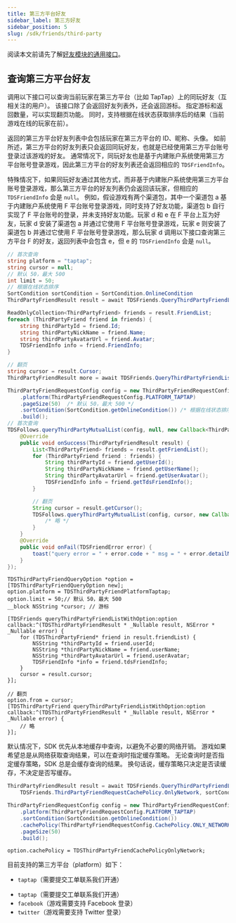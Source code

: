 ```yaml
---
title: 第三方平台好友
sidebar_label: 第三方好友
sidebar_position: 5
slug: /sdk/friends/third-party
---
```


<head>
  <meta name="robots" content="noindex" />
</head>



阅读本文前请先了解[好友模块的通用接口](/sdk/friends/guide/)。

## 查询第三方平台好友

调用以下接口可以查询当前玩家在第三方平台（比如 TapTap）上的同玩好友（互相关注的用户）。
该接口除了会返回好友列表外，还会返回游标。
指定游标和返回数量，可以实现翻页功能。
同时，支持根据在线状态获取排序后的结果（当前游戏在线的玩家在前）。

返回的第三方平台好友列表中会包括玩家在第三方平台的 ID、昵称、头像。
如前所述，第三方平台的好友列表只会返回同玩好友，也就是已经使用第三方平台账号登录过该游戏的好友。
通常情况下，同玩好友也是基于内建账户系统使用第三方平台账号登录游戏，因此第三方平台的好友列表还会返回相应的 `TDSFriendInfo`。

特殊情况下，如果同玩好友通过其他方式，而非基于内建账户系统使用第三方平台账号登录游戏，那么第三方平台的好友列表仍会返回该玩家，但相应的 `TDSFriendInfo` 会是 `null`。
例如，假设游戏有两个渠道包，其中一个渠道包 a 基于内建账户系统使用 F 平台账号登录游戏，同时支持了好友功能，渠道包 b 自行实现了 F 平台账号的登录，并未支持好友功能。玩家 d 和 e 在 F 平台上互为好友，玩家 d 安装了渠道包 a 并通过它使用 F 平台账号登录游戏，玩家 e 则安装了渠道包 b 并通过它使用 F 平台账号登录游戏，那么玩家 d 调用以下接口查询第三方平台 F 的好友，返回列表中会包含 e，但 e 的 `TDSFriendInfo` 会是 `null`。

<MultiLang>

```cs
// 首次查询
string platform = "taptap";
string cursor = null;
// 默认 50，最大 500
int limit = 50;
// 根据在线状态排序
SortCondition sortCondition = SortCondition.OnlineCondition
ThirdPartyFriendResult result = await TDSFriends.QueryThirdPartyFriendList(platform, cursor, limit, condition: sortCondition);

ReadOnlyCollection<ThirdPartyFriend> friends = result.FriendList;
foreach (ThirdPartyFriend friend in friends) {
    string thirdPartyId = friend.Id;
    string thirdPartyNickName = friend.Name;
    string thirdPartyAvatarUrl = friend.Avatar;
    TDSFriendInfo info = friend.FriendInfo;
}

// 翻页
string cursor = result.Cursor;
ThirdPartyFriendResult more = await TDSFriends.QueryThirdPartyFriendList(platform, cursor, limit, condition: sortCondition);
```

```java
ThirdPartyFriendRequestConfig config = new ThirdPartyFriendRequestConfig.Builder()
    .platform(ThirdPartyFriendRequestConfig.PLATFORM_TAPTAP)
    .pageSize(50)  /* 默认 50，最大 500 */
    .sortCondition(SortCondition.getOnlineCondition()) /* 根据在线状态排序 */
    .build();
// 首次查询
TDSFollows.queryThirdPartyMutualList(config, null, new Callback<ThirdPartyFriendResult>() {
    @Override
    public void onSuccess(ThirdPartyFriendResult result) {
        List<ThirdPartyFriend> friends = result.getFriendList();
        for (ThirdPartyFriend friend : friends) {
            String thirdPartyId = friend.getUserId();
            String thirdPartyNickName = friend.getUserName();
            String thirdPartyAvatarUrl = friend.getUserAvatar();
            TDSFriendInfo info = friend.getTdsFriendInfo();
        }

        // 翻页
        String cursor = result.getCursor();
        TDSFollows.queryThirdPartyMutualList(config, cursor, new Callback<ThirdPartyFriendResult>() {
            /* 略 */
        }
    }
    @Override
    public void onFail(TDSFriendError error) {
        toast("query error = " + error.code + " msg = " + error.detailMessage);
    }
});
```

```objc
TDSThirdPartyFriendQueryOption *option = [TDSThirdPartyFriendQueryOption new];
option.platform = TDSThirdPartyFriendPlatformTaptap;
option.limit = 50;// 默认 50，最大 500
__block NSString *cursor; // 游标

[TDSFriends queryThirdPartyFriendListWithOption:option
callback:^(TDSThirdPartyFriendResult * _Nullable result, NSError * _Nullable error) {
    for (TDSThirdPartyFriend* friend in result.friendList) {
        NSString *thirdPartyId = friend.userId;
        NSString *thirdPartyNickName = friend.userName;
        NSString *thirdPartyAvatarUrl = friend.userAvatar;
        TDSFriendInfo *info = friend.tdsFriendInfo;
    }
    cursor = result.cursor;
}];

// 翻页
option.from = cursor;
[TDSThirdPartyFriend queryThirdPartyFriendListWithOption:option
callback:^(TDSThirdPartyFriendResult * _Nullable result, NSError * _Nullable error) {
    // 略
}];
```

</MultiLang>

默认情况下，SDK 优先从本地缓存中查询，以避免不必要的网络开销。
游戏如果希望总是从网络获取查询结果，可以在查询时指定缓存策略。
无论查询时是否指定缓存策略，SDK 总是会缓存查询的结果。
换句话说，缓存策略只决定是否读缓存，不决定是否写缓存。

<MultiLang>

```cs
ThirdPartyFriendResult result = await TDSFriends.QueryThirdPartyFriendList(platform, cursor, limit,
    TDSFriends.ThirdPartyFriendRequestCachePolicy.OnlyNetwork, sortCondition);
```

```java
ThirdPartyFriendRequestConfig config = new ThirdPartyFriendRequestConfig.Builder()
    .platform(ThirdPartyFriendRequestConfig.PLATFORM_TAPTAP)
    .sortCondition(SortCondition.getOnlineCondition())
    .cachePolicy(ThirdPartyFriendRequestConfig.CachePolicy.ONLY_NETWORK)
    .pageSize(50)
    .build();
```

```objc
option.cachePolicy = TDSThirdPartyFriendCachePolicyOnlyNetwork;
```

</MultiLang>

目前支持的第三方平台（platform）如下：

<Conditional region="cn">

- `taptap`（需要提交工单联系我们开通）

</Conditional>

<Conditional region="global">

- `taptap`（需要提交工单联系我们开通）
- `facebook`（游戏需要支持 Facebook 登录）
- `twitter`（游戏需要支持 Twitter 登录）

</Conditional>
